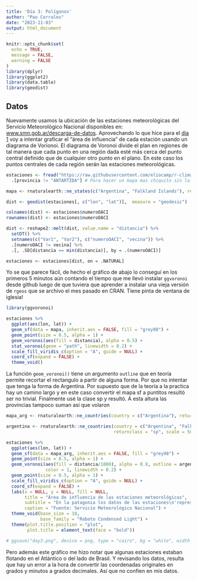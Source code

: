 ```yaml
---
title: 'Día 3: Polígonos'
author: "Pao Corrales"
date: "2023-11-03"
output: html_document
---
```


```r
knitr::opts_chunk$set(
  echo = TRUE,
  message = FALSE,
  warning = FALSE
)
library(dplyr)
library(ggplot2)
library(data.table)
library(geodist)
```

## Datos

Nuevamente usamos la ubicación de las estaciones meteorológicas del Servicio Meteorológico Nacional disponibles en: [www.smn.gob.ar/descarga-de-datos](https://www.smn.gob.ar/descarga-de-datos). Aprovechando lo que hice para el [día 1](/day1.html) voy a intentar graficar el "área de influencia" de cada estación usando un diagrama de Vorionoi. El diagrama de Voronoi divide el plan en regiones de tal manera que cada punto en una región dada esté más cerca del punto central definido que de cualquier otro punto en el plano. En este caso los puntos centrales de cada región serán las estaciones meteorológicas.

```r
estaciones <- fread("https://raw.githubusercontent.com/eliocamp/r-clima/fffb3fa596bc73afeeaa2a6296804da436e82fd3/datos/estaciones_smn.csv") %>% 
  .[provincia != "ANTARTIDA"] # Para hacer un mapa mas chiquito sin la Antartida

mapa <- rnaturalearth::ne_states(c("Argentina", "Falkland Islands"), returnclass = "sf")

dist <- geodist(estaciones[, c("lon", "lat")],  measure = "geodesic") 

colnames(dist) <- estaciones$numeroOACI
rownames(dist) <- estaciones$numeroOACI

dist <- reshape2::melt(dist, value.name = "distancia") %>% 
  setDT() %>% 
  setnames(c("Var1", "Var2"), c("numeroOACI", "vecina")) %>% 
  .[numeroOACI != vecina] %>% 
  .[, .SD[distancia == min(distancia)], by = .(numeroOACI)]

estaciones <- estaciones[dist, on = .NATURAL]
```

Yo se que parece fácil, de hecho el gráfico de abajo lo conseguí en los primeros 5 minutos aún contando el tiempo que me llevó instalar `ggvoronoi` desde github luego de que tuviera que aprender a instalar una vieja versión de `rgeos` que se archivo el mes pasado en CRAN. Tiene pinta de ventana de iglesia!

```r
library(ggvoronoi)

estaciones %>% 
  ggplot(aes(lon, lat)) +
  geom_sf(data = mapa, inherit.aes = FALSE, fill = "grey98") +
  geom_point(size = 0.5, alpha = 1) +
  geom_voronoi(aes(fill = distancia), alpha = 0.5) +
  stat_voronoi(geom = "path", linewidth = 0.2) +
  scale_fill_viridis_c(option = "A", guide = NULL) +
  coord_sf(expand = FALSE) +
  theme_void()

```

La función `geom_voronoi()` tiene un argumento `outline` que en teoría  permite recortar el rectangulo a partir de alguna forma. Por que no intentar que tenga la forma de Argentina. Por supuesto que de la teoría a la practica hay un camino largo y en este caso convertir el mapa sf a puntitos resultó ser no trivial. Finalmente usé la clase sp y resultó. A esta altura las provincias tampoco suman así que volaron

```r
mapa_arg <- rnaturalearth::ne_countries(country = c("Argentina"), returnclass = "sf", scale = 50,)

argentina <- rnaturalearth::ne_countries(country = c("Argentina", "Falkland Islands"), 
                                         returnclass = "sp", scale = 50,) 

estaciones %>% 
  ggplot(aes(lon, lat)) +
  geom_sf(data = mapa_arg, inherit.aes = FALSE, fill = "grey98") +
  geom_point(size = 0.5, alpha = 1) +
  geom_voronoi(aes(fill = distancia/1000), alpha = 0.8, outline = argentina,
               color = 1, linewidth = 0.2) +
  geom_point(size = 0.5, alpha = 1) +
  scale_fill_viridis_c(option = "A", guide = NULL) +
  coord_sf(expand = FALSE) +
  labs(x = NULL, y = NULL, fill = NULL,
       title = "Área de influencia de las estaciones meteorológicas",
       subtitle = "En la patagonia los datos de las estaciones\n'representan' un área enorme",
       caption = "Fuente: Servicio Meteorológico Nacional") +
  theme_void(base_size = 10,
             base_family = "Roboto Condensed Light") +
  theme(plot.title.position = "plot",
        plot.title = element_text(face = "bold"))

# ggsave("day3.png", device = png, type = "cairo", bg = "white", width = 10, height = 18, units = "cm", dpi = 150)
```

Pero además este gráfico me hizo notar que algunas estaciones estaban flotando en el Atlántico o del lado de Brasil. Y revisando los datos, resulta que hay un error a la hora de convertir las coordenadas originales en grados y minutos a grados decimales. Así que no confien en mis datos.

